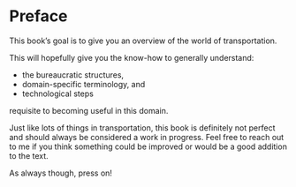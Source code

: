 # Preface {.unnumbered}

This book's goal is to give you an overview of the world of transportation.

This will hopefully give you the know-how to generally understand:

- the bureaucratic structures, 
- domain-specific terminology, and 
- technological steps 

requisite to becoming useful in this domain.

Just like lots of things in transportation, this book is definitely not perfect and should always be considered a work in progress. Feel free to reach out to me if you think something could be improved or would be a good addition to the text.

As always though, press on!